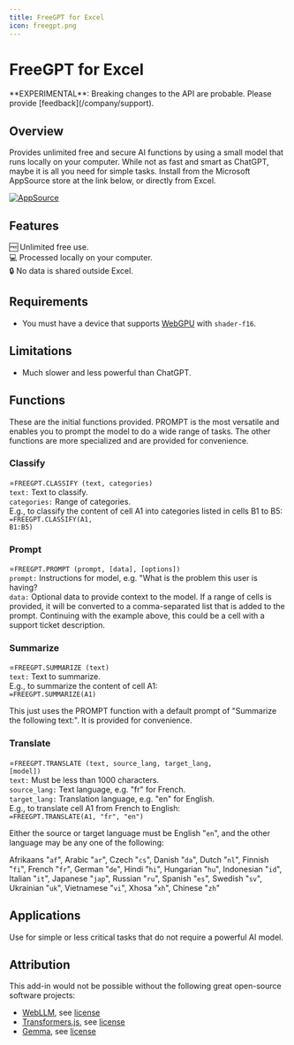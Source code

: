 ```yaml
---
title: FreeGPT for Excel
icon: freegpt.png
---
```



# FreeGPT for Excel

<Callout type="warning" emoji="🧪">
  **EXPERIMENTAL**:  Breaking changes to the API are probable.  Please provide [feedback](/company/support).
</Callout>

## Overview

Provides unlimited free and secure AI functions by using a small model that runs locally on your computer.  While not as fast and smart as ChatGPT, maybe it is all you need for simple tasks.  Install from the Microsoft AppSource store at the link below, or directly from Excel.

<a href="https://appsource.microsoft.com/en-us/product/office/WA200007427?tab=Overview">
    <img 
        src="/images/MS_AppSource.png" 
        alt="AppSource"
        style={{ paddingTop: '10px', width: '150px' }}
    />
</a>

## Features

🆓 Unlimited free use.<br/>
💻 Processed locally on your computer.<br/>
🔒 No data is shared outside Excel.<br/>

## Requirements
- You must have a device that supports [WebGPU](https://developer.mozilla.org/en-US/docs/Web/API/WebGPU_API) with `shader-f16`.

## Limitations
- Much slower and less powerful than ChatGPT. 

## Functions

These are the initial functions provided.  PROMPT is the most versatile and enables you to prompt the model to do a wide range of tasks.  The other functions are more specialized and are provided for convenience.

### Classify

=<code>FREEGPT.CLASSIFY (text, categories)</code><br/>
<code>text:</code> Text to classify.<br/>
<code>categories:</code> Range of categories.<br/>
E.g., to classify the content of cell A1 into categories listed in cells B1 to B5:<br/>
<code>=FREEGPT.CLASSIFY(A1, B1:B5)</code><br/>

### Prompt

=<code>FREEGPT.PROMPT (prompt, [data], [options])</code><br/>
<code>prompt:</code> Instructions for model, e.g. "What is the problem this user is having?<br/>
<code>data:</code> Optional data to provide context to the model. If a range of cells is provided, it will be converted to a comma-separated list that is added to the prompt.  Continuing with the example above, this could be a cell with a support ticket description.<br/>

### Summarize

=<code>FREEGPT.SUMMARIZE (text)</code><br/>
<code>text:</code> Text to summarize.<br/>
E.g., to summarize the content of cell A1:<br/>
<code>=FREEGPT.SUMMARIZE(A1)</code><br/>

This just uses the PROMPT function with a default prompt of "Summarize the following text:".  It is provided for convenience.

### Translate

=<code>FREEGPT.TRANSLATE (text, source_lang, target_lang, [model])</code><br/>
<code>text:</code> Must be less than 1000 characters.<br/>
<code>source_lang:</code> Text language, e.g. "fr" for French.<br/>
<code>target_lang:</code> Translation language, e.g. "en" for English.<br/>
E.g., to translate cell A1 from French to English:<br/>
<code>=FREEGPT.TRANSLATE(A1, "fr", "en")</code><br/>

Either the source or target language must be English "<code>en</code>", and the other language may be any one of the following: 

Afrikaans "<code>af</code>", Arabic "<code>ar</code>", Czech "<code>cs</code>", Danish "<code>da</code>", Dutch "<code>nl</code>", Finnish "<code>fi</code>", French "<code>fr</code>", German "<code>de</code>", Hindi "<code>hi</code>", Hungarian "<code>hu</code>", Indonesian "<code>id</code>", Italian "<code>it</code>", Japanese "<code>jap</code>", Russian "<code>ru</code>", Spanish "<code>es</code>", Swedish "<code>sv</code>", Ukrainian "<code>uk</code>", Vietnamese "<code>vi</code>", Xhosa "<code>xh</code>", Chinese "<code>zh</code>"


## Applications

Use for simple or less critical tasks that do not require a powerful AI model.

## Attribution

This add-in would not be possible without the following great open-source software projects:

- [WebLLM](https://github.com/mlc-ai/web-llm), see [license](https://github.com/mlc-ai/web-llm/blob/main/LICENSE)
- [Transformers.js](https://github.com/xenova/transformers.js), see [license](https://github.com/xenova/transformers.js/blob/main/LICENSE)
- [Gemma](https://github.com/google-deepmind/gemma), see [license](https://github.com/google-deepmind/gemma/blob/main/LICENSE)
